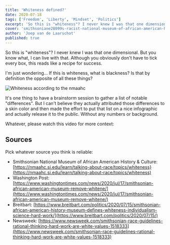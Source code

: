 ```yaml
---
title: 'Whiteness defined?'
date: 2020-07-18
tags: ['Freedom', 'Liberty', 'Mindset', 'Politics']
excerpt: 'So this is "whiteness"? I never knew I was that one dimensional. But you know what, I can live with that.'
cover: 'smithsoniane28099s-racist-national-museum-of-african-american-history-and-culture.png'
author: 'Joep van de Laarschot'
published: true
---
```


So this is "whiteness"? I never knew I was that one dimensional. But you know what, I can live with that. Although you obviously don't have to tick every box, this reads like a recipe for success.

I'm just wondering… If this is whiteness, what is blackness? Is that by definition the opposite of all these things?

![Whiteness according to the nmaahc](smithsoniane28099s-racist-national-museum-of-african-american-history-and-culture.png)

It's one thing to have a brainstorm session to gather a list of notable "differences". But I can't believe they actually attributed those differences to a skin color and then made the effort to put that list on a nice infographic and actually release it to the public. Without any numbers or background.

Whatever, please watch this video for more context:

<div style={{ margin: '0.5rem auto' }}><YouTube youTubeId="QztQm5NVoG7h1iwOVYBwP0" /></div>

## Sources

Pick whatever source you think is reliable:

- Smithsonian National Museum of African American History &amp; Culture: [https://nmaahc.si.edu/learn/talking-about-race/topics/whiteness}(https://nmaahc.si.edu/learn/talking-about-race/topics/whiteness)
- Washington Post: [https://www.washingtontimes.com/news/2020/jul/17/smithsonian-african-american-museum-remove-whitene/](https://www.washingtontimes.com/news/2020/jul/17/smithsonian-african-american-museum-remove-whitene/)
- Breitbart: [https://www.breitbart.com/politics/2020/07/15/smithsonian-african-american-history-museum-defines-whiteness-individualism-science-hard-work/](https://www.breitbart.com/politics/2020/07/15/)
- Newsweek: [https://www.newsweek.com/smithsonian-race-guidelines-rational-thinking-hard-work-are-white-values-1518333](https://www.newsweek.com/smithsonian-race-guidelines-rational-thinking-hard-work-are-white-values-1518333)